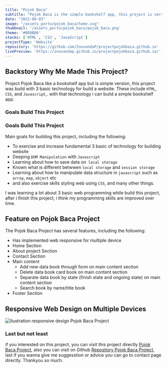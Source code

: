 ```yaml
---
title: "Pojok Baca"
subtitle: "Pojok Baca is the simple bookshelf app, this project is version 1.0 the bookshelf i have ever made, the data saved on local storage (Web API)."
date: "2022-09-03"
image: "/assets_porto/pojok_baca/home.svg"
thumbnail: '/assets_porto/pojok_baca/pojok_baca.png'
theme: '#0D8B86'
stacks: ['HTML', 'CSS', 'JavaScript']
projectType: 'Website'
repository: 'https://github.com/ZnovandaP/projectpojokbaca.github.io'
livePreview: 'https://znovandap.github.io/projectpojokbaca.github.io/'
---
```


## Backstory Why Me Made This Project?

Project Pojok Baca like a bookshelf app but is simple version, this project was build with 3 basic technology for build a website. These include `HTML`, `CSS`, and `Javascript`,. with that technology i can build a simple bookshelf app.

### Goals Build This Project

### Goals Build This Project

Main goals for building this project, including the following: 

- To exercise and increase fundamental 3 basic of technology for building website
- Deeping `DOM Manipulation` with `Javascript`
- Learning about how to save data on` local storage`
- Known what is different betwwen `local storage` and `session storage`
- Learning about how to manipulate data structure in `javascript` such as `array`, `map`, `object` etc
- and also exercise skills styling web using `CSS`, and many other things.

I was learning a lot about 3 basic web programming while build this project, after i finish this
project, i think my programming skills are improved over time. 

## Feature on Pojok Baca Project

The Pojok Baca Project has several features, including the following:
  - Has implemented web responsive for multiple device
  - Home Section
  - About project Section
  - Contact Section
  - Main content
    - Add new data book through form on main content section 
    - Delete data book card book on main content section 
    - Separate data book by state (finish state and ongoing state) on main content section 
    - Search book by name/title book 
  - Footer Section

## Responsive Web Design on Multiple Devices

![Ilustration responsive design Pojok Baca Project](/assets_porto/pojok_baca/responsive.svg)

### Last but not least

if you interested on this project, you can visit this project directly 
[Pojok Baca Project](https://znovandap.github.io/projectpojokbaca.github.io/), 
also you can visit on Github [Repository Pojok Baca Project](https://github.com/ZnovandaP/projectpojokbaca.github.io/),
last if you wanna give me suggesstion or advice you can go to contact page directly. Thankyou so much.  


